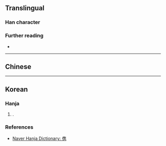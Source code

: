 {{character info}}
==Translingual==

===Han character===
{{Han char|rn=9|rad=人|as=10|sn=12|four=|canj=OOGS|ids=⿰亻隽}}

===Further reading===
* {{Han ref|kx=0114.051|hdz=10203.090|uh=347A|ud=13434}}

----

==Chinese==
{{zh-forms|s=俊}}
{{zh-see|俊|v}}

----

==Korean==

===Hanja===
{{ko-hanja|준걸|준}}

# {{alt form|ko|俊}}.

===References===
* [https://web.archive.org/web/20201111220032/https://hanja.dict.naver.com/hanja?q=㑺 Naver Hanja Dictionary: 㑺]